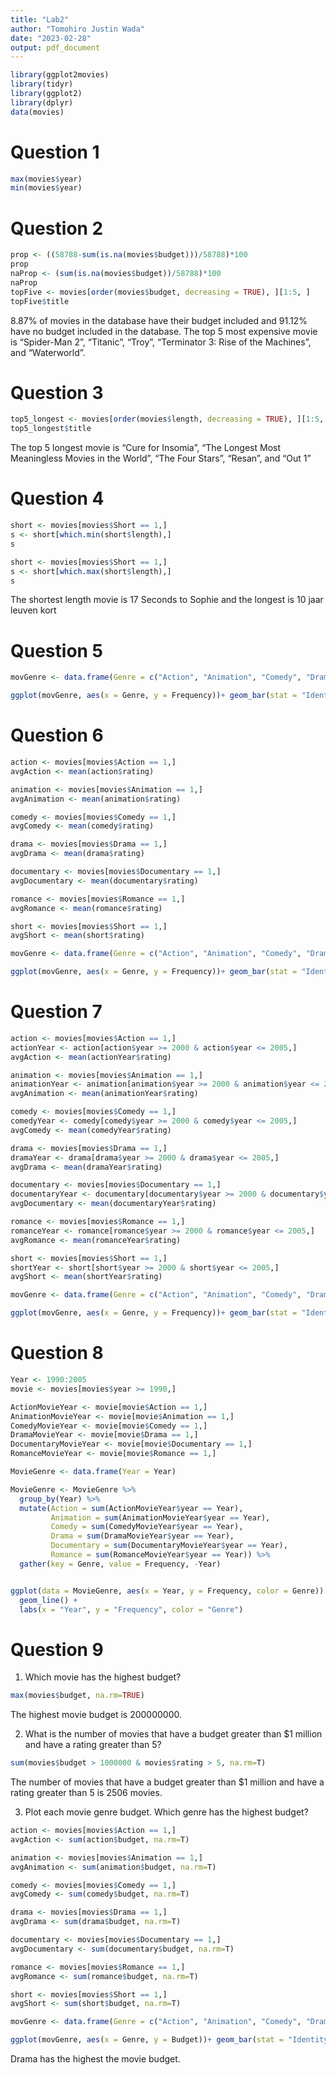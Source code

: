 ---
title: "Lab2"
author: "Tomohiro Justin Wada"
date: "2023-02-28"
output: pdf_document
---

```{r setup, include=FALSE}
library(ggplot2movies)
library(tidyr)
library(ggplot2)
library(dplyr)
data(movies)
```

# Question 1
```{r}
max(movies$year)
min(movies$year)
```

# Question 2
```{r}
prop <- ((58788-sum(is.na(movies$budget)))/58788)*100
prop
naProp <- (sum(is.na(movies$budget))/58788)*100
naProp
topFive <- movies[order(movies$budget, decreasing = TRUE), ][1:5, ]
topFive$title
```
8.87% of movies in the database have their budget included and 91.12% have no budget included in the database. The top 5 most expensive movie is "Spider-Man 2", "Titanic", "Troy", "Terminator 3: Rise of the Machines", and "Waterworld". 

# Question 3
```{r}
top5_longest <- movies[order(movies$length, decreasing = TRUE), ][1:5, ]
top5_longest$title

```
The top 5 longest movie is "Cure for Insomia", "The Longest Most Meaningless Movies in the World", "The Four Stars", "Resan", and "Out 1"

# Question 4
```{r}
short <- movies[movies$Short == 1,]
s <- short[which.min(short$length),]
s

short <- movies[movies$Short == 1,]
s <- short[which.max(short$length),]
s
```
The shortest length movie is 17 Seconds to Sophie and the longest is 10 jaar leuven kort

# Question 5
```{r}
movGenre <- data.frame(Genre = c("Action", "Animation", "Comedy", "Drama", "Documentary","Romance","Short"), Frequency = c(sum(movies$Action), sum(movies$Animation), sum(movies$Comedy), sum(movies$Drama), sum(movies$Documentary), sum(movies$Romance), sum(movies$Short)))

ggplot(movGenre, aes(x = Genre, y = Frequency))+ geom_bar(stat = "Identity", width= 0.7, fill="green")
```

# Question 6
```{r}
action <- movies[movies$Action == 1,]
avgAction <- mean(action$rating)

animation <- movies[movies$Animation == 1,]
avgAnimation <- mean(animation$rating)

comedy <- movies[movies$Comedy == 1,]
avgComedy <- mean(comedy$rating)

drama <- movies[movies$Drama == 1,]
avgDrama <- mean(drama$rating)

documentary <- movies[movies$Documentary == 1,]
avgDocumentary <- mean(documentary$rating)

romance <- movies[movies$Romance == 1,]
avgRomance <- mean(romance$rating)

short <- movies[movies$Short == 1,]
avgShort <- mean(short$rating)

movGenre <- data.frame(Genre = c("Action", "Animation", "Comedy", "Drama", "Documentary","Romance","Short"), Frequency = c(avgAction, avgAnimation, avgComedy, avgDrama, avgDocumentary, avgRomance, avgShort))

ggplot(movGenre, aes(x = Genre, y = Frequency))+ geom_bar(stat = "Identity", width= 0.7, fill="green")
```

# Question 7
```{r}
action <- movies[movies$Action == 1,]
actionYear <- action[action$year >= 2000 & action$year <= 2005,]
avgAction <- mean(actionYear$rating)

animation <- movies[movies$Animation == 1,]
animationYear <- animation[animation$year >= 2000 & animation$year <= 2005,]
avgAnimation <- mean(animationYear$rating)

comedy <- movies[movies$Comedy == 1,]
comedyYear <- comedy[comedy$year >= 2000 & comedy$year <= 2005,]
avgComedy <- mean(comedyYear$rating)

drama <- movies[movies$Drama == 1,]
dramaYear <- drama[drama$year >= 2000 & drama$year <= 2005,]
avgDrama <- mean(dramaYear$rating)

documentary <- movies[movies$Documentary == 1,]
documentaryYear <- documentary[documentary$year >= 2000 & documentary$year <= 2005,]
avgDocumentary <- mean(documentaryYear$rating)

romance <- movies[movies$Romance == 1,]
romanceYear <- romance[romance$year >= 2000 & romance$year <= 2005,]
avgRomance <- mean(romanceYear$rating)

short <- movies[movies$Short == 1,]
shortYear <- short[short$year >= 2000 & short$year <= 2005,]
avgShort <- mean(shortYear$rating)

movGenre <- data.frame(Genre = c("Action", "Animation", "Comedy", "Drama", "Documentary","Romance","Short"), Frequency = c(avgAction, avgAnimation, avgComedy, avgDrama, avgDocumentary, avgRomance, avgShort))

ggplot(movGenre, aes(x = Genre, y = Frequency))+ geom_bar(stat = "Identity", width= 0.7, fill="green")
```

# Question 8
```{r}
Year <- 1990:2005
movie <- movies[movies$year >= 1990,]

ActionMovieYear <- movie[movie$Action == 1,]
AnimationMovieYear <- movie[movie$Animation == 1,]
ComedyMovieYear <- movie[movie$Comedy == 1,]
DramaMovieYear <- movie[movie$Drama == 1,]
DocumentaryMovieYear <- movie[movie$Documentary == 1,]
RomanceMovieYear <- movie[movie$Romance == 1,]

MovieGenre <- data.frame(Year = Year)

MovieGenre <- MovieGenre %>%
  group_by(Year) %>%
  mutate(Action = sum(ActionMovieYear$year == Year),
         Animation = sum(AnimationMovieYear$year == Year),
         Comedy = sum(ComedyMovieYear$year == Year),
         Drama = sum(DramaMovieYear$year == Year),
         Documentary = sum(DocumentaryMovieYear$year == Year),
         Romance = sum(RomanceMovieYear$year == Year)) %>%
  gather(key = Genre, value = Frequency, -Year)


ggplot(data = MovieGenre, aes(x = Year, y = Frequency, color = Genre)) +
  geom_line() +
  labs(x = "Year", y = "Frequency", color = "Genre")
```

# Question 9
1) Which movie has the highest budget?
```{r}
max(movies$budget, na.rm=TRUE)
```
The highest movie budget is 200000000.

2) What is the number of movies that have a budget greater than $1 million and have a rating greater than 5?
```{r}
sum(movies$budget > 1000000 & movies$rating > 5, na.rm=T)
```
The number of movies that have a budget greater than $1 million and have a rating greater than 5 is 2506 movies.

3) Plot each movie genre budget. Which genre has the highest budget?
```{r}
action <- movies[movies$Action == 1,]
avgAction <- sum(action$budget, na.rm=T)

animation <- movies[movies$Animation == 1,]
avgAnimation <- sum(animation$budget, na.rm=T)

comedy <- movies[movies$Comedy == 1,]
avgComedy <- sum(comedy$budget, na.rm=T)

drama <- movies[movies$Drama == 1,]
avgDrama <- sum(drama$budget, na.rm=T)

documentary <- movies[movies$Documentary == 1,]
avgDocumentary <- sum(documentary$budget, na.rm=T)

romance <- movies[movies$Romance == 1,]
avgRomance <- sum(romance$budget, na.rm=T)

short <- movies[movies$Short == 1,]
avgShort <- sum(short$budget, na.rm=T)

movGenre <- data.frame(Genre = c("Action", "Animation", "Comedy", "Drama", "Documentary","Romance","Short"), Budget = c(avgAction, avgAnimation, avgComedy, avgDrama, avgDocumentary, avgRomance, avgShort))

ggplot(movGenre, aes(x = Genre, y = Budget))+ geom_bar(stat = "Identity", width= 0.7, fill="green")
```
Drama has the highest the movie budget.



